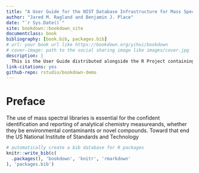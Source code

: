 ```yaml
--- 
title: "A User Guide for the NIST Database Infrastructure for Mass Spectrometry Toolset"
author: "Jared M. Ragland and Benjamin J. Place"
date: "`r Sys.Date()`"
site: bookdown::bookdown_site
documentclass: book
bibliography: [book.bib, packages.bib]
# url: your book url like https://bookdown.org/yihui/bookdown
# cover-image: path to the social sharing image like images/cover.jpg
description: |
  This is the User Guide distributed alongside the R Project containing the toolset supporting the "Database Infrastructure for Mass Spectrometry (DIMSpec)".
link-citations: yes
github-repo: rstudio/bookdown-demo
---
```


# Preface {-}

The use of mass spectral libraries is essential for the confident identification and reporting of analytical chemistry measureands, whether they be environmental contaminants or novel compounds. Toward that end the US National Institute of Standards and Technology

```r
# automatically create a bib database for R packages
knitr::write_bib(c(
  .packages(), 'bookdown', 'knitr', 'rmarkdown'
), 'packages.bib')
```
